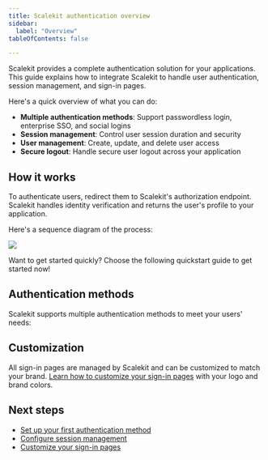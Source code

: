 ```yaml
---
title: Scalekit authentication overview
sidebar:
  label: "Overview"
tableOfContents: false

---
```



Scalekit provides a complete authentication solution for your applications. This guide explains how to integrate Scalekit to handle user authentication, session management, and sign-in pages.

Here's a quick overview of what you can do:

- **Multiple authentication methods**: Support passwordless login, enterprise SSO, and social logins
- **Session management**: Control user session duration and security
- **User management**: Create, update, and delete user access
- **Secure logout**: Handle secure user logout across your application

## How it works

To authenticate users, redirect them to Scalekit's authorization endpoint. Scalekit handles identity verification and returns the user's profile to your application.

Here's a sequence diagram of the process:

![](@/assets/docs/guides/overview/0.png)

Want to get started quickly? Choose the following quickstart guide to get started now!

<LinkCard
    title="Quickstart guide"
    href="/guides/fsa/social-logins/"
    description="Get up and running with Scalekit authentication in minutes"
  />

## Authentication methods

Scalekit supports multiple authentication methods to meet your users' needs:

<CardGrid>
  <LinkCard
    title="Passwordless authentication"
    href="/guides/fsa/social-logins/"
    description="Implement verification codes and magic links for a password-free experience"
  />
  <LinkCard
    title="Enterprise SSO"
    href="/guides/fsa/enterprise-sso/"
    description="Enable users to sign in with their organization's identity provider"
  />
  <LinkCard
    title="Social logins"
    href="/guides/fsa/social-logins/"
    description="Allow users to sign in with Google, Microsoft, and other social providers"
  />
</CardGrid>

## Customization

All sign-in pages are managed by Scalekit and can be customized to match your brand. [Learn how to customize your sign-in pages](/guides/fsa/login-page-branding/) with your logo and brand colors.

## Next steps

- [Set up your first authentication method](/guides/fsa/social-logins/)
- [Configure session management](/guides/fsa/session-management/)
- [Customize your sign-in pages](/guides/fsa/login-page-branding/)
